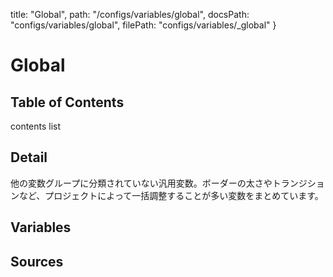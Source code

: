  title: "Global",
  path: "/configs/variables/global",
  docsPath: "configs/variables/global",
  filePath: "configs/variables/_global"
}


# Global

## Table of Contents

contents list

## Detail

他の変数グループに分類されていない汎用変数。ボーダーの太さやトランジションなど、プロジェクトによって一括調整することが多い変数をまとめています。

## Variables

<PreviewVariablesSingle filePath={meta.filePath} viewCompiled={false} />

## Sources

<PreviewSources
  title={meta.title}
  docsPath={meta.docsPath}
  scssPath={meta.filePath}
/>
